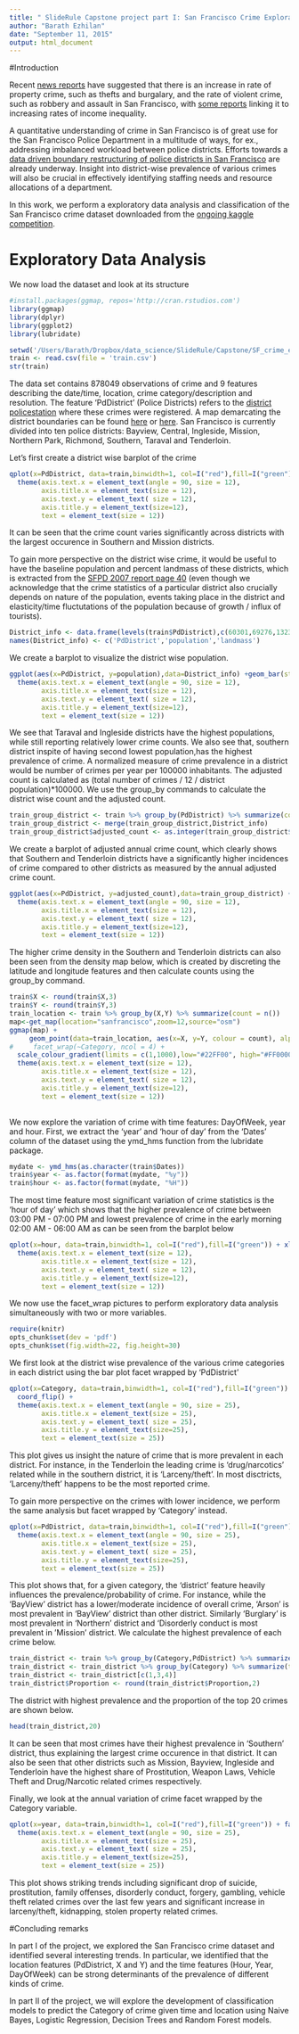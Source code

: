 ```yaml
---
title: " SlideRule Capstone project part I: San Francisco Crime Exploration"
author: "Barath Ezhilan"
date: "September 11, 2015"
output: html_document
---
```


#Introduction

Recent [news reports](http://www.latimes.com/local/crime/la-me-aa2-snapshot-sf-crime-20141120-story.html) have suggested that there is an increase in rate of property crime, such as thefts and burgalary, and the rate of violent crime, such as robbery and assault in San Francisco, with [some reports](http://www.nytimes.com/2015/08/17/technology/blending-tech-workers-and-locals-in-san-franciscos-troubled-mid-market.html) linking it to increasing rates of income inequality.

A quantitative understanding of crime in San Francisco is of great use for the San Francisco Police Department in a multitude of ways, for ex., addressing imbalanced workload between police districts. Efforts towards a [data driven boundary restructuring of police districts in San Francisco](http://www.publicsafetystrategies.com/reports/SFPDDistrnoltr.pdf) are already underway. Insight into district-wise prevalence of various crimes will also be crucial in effectively identifying staffing needs and resource allocations of a department.

In this work, we perform a exploratory data analysis and classification of the San Francisco crime dataset downloaded from the [ongoing kaggle competition](https://www.kaggle.com/c/sf-crime).

# Exploratory Data Analysis

We now load the dataset and look at its structure
```r
#install.packages(ggmap, repos='http://cran.rstudios.com')
library(ggmap)
library(dplyr)
library(ggplot2)
library(lubridate)
```
```r
setwd('/Users/Barath/Dropbox/data_science/SlideRule/Capstone/SF_crime_exploration/')
train <- read.csv(file = 'train.csv')
str(train)
```

The data set contains 878049 observations of crime and 9 features describing the date/time, location, crime category/description and resolution. The feature 'PdDistrict' (Police Districts) refers to the [district policestation](http://sf-police.org/index.aspx?page=796) where these crimes were registered. A map demarcating the district boundaries can be found [here](http://sf-police.org/Modules/ShowDocument.aspx?documentid=27484) or [here](http://scansf.com/sfpd_map.pdf). San Francisco is currently divided into ten police districts: Bayview, Central, Ingleside, Mission, Northern Park, Richmond, Southern, Taraval and Tenderloin. 

Let's first create a district wise barplot of the crime 
```r
qplot(x=PdDistrict, data=train,binwidth=1, col=I("red"),fill=I("green")) + xlab('District') +
  theme(axis.text.x = element_text(angle = 90, size = 12),
        axis.title.x = element_text(size = 12),
        axis.text.y = element_text( size = 12),
        axis.title.y = element_text(size=12),
        text = element_text(size = 12)) 
```

It can be seen that the crime count varies significantly across districts with the largest occurence in Southern and Mission districts.

To gain more perspective on the district wise crime, it would be useful to have the baseline population and percent landmass of these districts, which is extracted from the [SFPD 2007 report page 40](http://www.publicsafetystrategies.com/reports/SFPDDistrnoltr.pdf) (even though we acknowledge that the crime statistics of a particular district also crucially depends on nature of the population, events taking place in the district and elasticity/time fluctutations of the population because of growth / influx of tourists).

```r
District_info <- data.frame(levels(train$PdDistrict),c(60301,69276,132328,83235,82348,59572,93693,24157,147806,21669),c(17.5,4.1,15.4,6.4,6.1,6.7,12.7,6.5,23.9,0.5))
names(District_info) <- c('PdDistrict','population','landmass')
```

We create a barplot to visualize the district wise population. 

```r
ggplot(aes(x=PdDistrict, y=population),data=District_info) +geom_bar(stat='identity',col=I("red"),fill=I("green"))+ xlab('District') + ylab('population') +
  theme(axis.text.x = element_text(angle = 90, size = 12),
        axis.title.x = element_text(size = 12),
        axis.text.y = element_text( size = 12),
        axis.title.y = element_text(size=12),
        text = element_text(size = 12))  
```

We see that Taraval and Ingleside districts have the highest populations, while still reporting relatively lower crime counts. We also see that, southern district inspite of having second lowest population,has the highest prevalence of crime. A normalized measure of crime prevalence in a district would be number of crimes per year per 100000 inhabitants. The adjusted count is calculated as (total number of crimes / 12 / district population)*100000. We use the group_by commands to calculate the district wise count and the adjusted count.


```r
train_group_district <- train %>% group_by(PdDistrict) %>% summarize(count = n())
train_group_district <- merge(train_group_district,District_info)
train_group_district$adjusted_count <- as.integer(train_group_district$count*100000/12/train_group_district$population)
```

We create a barplot of adjusted annual crime count, which clearly shows that Southern and Tenderloin districts have a significantly higher incidences of crime compared to other districts as measured by the annual adjusted crime count. 

```r
ggplot(aes(x=PdDistrict, y=adjusted_count),data=train_group_district) +geom_bar(stat='identity',col=I("red"),fill=I("green"))+ xlab('District') + ylab('Adjusted annual crime count') +
  theme(axis.text.x = element_text(angle = 90, size = 12),
        axis.title.x = element_text(size = 12),
        axis.text.y = element_text( size = 12),
        axis.title.y = element_text(size=12),
        text = element_text(size = 12))  
```

The higher crime density in the Southern and Tenderloin districts can also been seen from the density map below, which is created by discreting the latitude and longitude features and then calculate counts using the group_by command.
```r
train$X <- round(train$X,3)
train$Y <- round(train$Y,3)
train_location <- train %>% group_by(X,Y) %>% summarize(count = n())
map<-get_map(location="sanfrancisco",zoom=12,source="osm")
ggmap(map) +
     geom_point(data=train_location, aes(x=X, y=Y, colour = count), alpha=0.2) +
#     facet_wrap(~Category, ncol = 4) + 
  scale_colour_gradient(limits = c(1,1000),low="#22FF00", high="#FF0000",trans = "log",labels = c(1, 10, 100, 1000))+
  theme(axis.text.x = element_text(size = 12),
        axis.title.x = element_text(size = 12),
        axis.text.y = element_text( size = 12),
        axis.title.y = element_text(size=12),
        text = element_text(size = 12)) 
     
```

We now explore the variation of crime with time features: DayOfWeek, year and hour. First, we extract the 'year' and 'hour of day' from the 'Dates' column of the dataset using the ymd_hms function from the lubridate package.

```r
mydate <- ymd_hms(as.character(train$Dates))
train$year <- as.factor(format(mydate, "%y"))
train$hour <- as.factor(format(mydate, "%H"))
```
The most time feature most significant variation of crime statistics is the 'hour of day' which shows that the higher prevalence of crime between 03:00 PM - 07:00 PM and lowest prevalence of crime in the early morning 02:00 AM - 06:00 AM as can be seen from the barplot below
```r
qplot(x=hour, data=train,binwidth=1, col=I("red"),fill=I("green")) + xlab('Hour of Day') +
  theme(axis.text.x = element_text(size = 12),
        axis.title.x = element_text(size = 12),
        axis.text.y = element_text( size = 12),
        axis.title.y = element_text(size=12),
        text = element_text(size = 12)) 
```

We now use the facet_wrap pictures to perform exploratory data analysis simultaneously with two or more variables.

```r
require(knitr)
opts_chunk$set(dev = 'pdf')
opts_chunk$set(fig.width=22, fig.height=30)
```

We first look at the district wise prevalence of the various crime categories in each district using the bar plot facet wrapped by 'PdDistrict'

```r
qplot(x=Category, data=train,binwidth=1, col=I("red"),fill=I("green")) + facet_wrap(~PdDistrict, ncol = 5) + xlab('District') +
  coord_flip() +
  theme(axis.text.x = element_text(angle = 90, size = 25),
        axis.title.x = element_text(size = 25),
        axis.text.y = element_text( size = 25),
        axis.title.y = element_text(size=25),
        text = element_text(size = 25))
```
This plot gives us insight the nature of crime that is more prevalent in each district. For instance, in the Tenderloin the leading crime is 'drug/narcotics' related while in the southern district, it is 'Larceny/theft'. In most disctricts, 'Larceny/theft' happens to be the most reported crime.

To gain more perspective on the crimes with lower incidence, we perform the same analysis but facet wrapped by 'Category' instead.

```r
qplot(x=PdDistrict, data=train,binwidth=1, col=I("red"),fill=I("green")) + facet_wrap(~Category,scales="free_y", ncol = 4) + xlab('District') +
  theme(axis.text.x = element_text(angle = 90, size = 25),
        axis.title.x = element_text(size = 25),
        axis.text.y = element_text( size = 25),
        axis.title.y = element_text(size=25),
        text = element_text(size = 25)) 
```
This plot shows that, for a given category, the 'district' feature heavily influences the prevalence/probability of crime. For instance, while the 'BayView' district has a lower/moderate incidence of overall crime, 'Arson' is most prevalent in 'BayView' district than other district. Similarly 'Burglary' is most prevalent in 'Northern' district and 'Disorderly conduct is most prevalent in 'Mission' district. We calculate the highest prevalence of each crime below.

```r
train_district <- train %>% group_by(Category,PdDistrict) %>% summarize(count = n()) %>% mutate(prop = count/sum(count))
train_district <- train_district %>% group_by(Category) %>% summarize(totalcount = sum(count),District  = PdDistrict[which.max(prop)], Proportion = max(prop)) %>% arrange(desc(totalcount))
train_district <- train_district[c(1,3,4)]
train_district$Proportion <- round(train_district$Proportion,2)
```
The district with highest prevalence and the proportion of the top 20 crimes are shown below.
```r
head(train_district,20)
```
It can be seen that most crimes have their highest prevalence in 'Southern' district, thus explaining the largest crime occurence in that district. It can also be seen that other districts such as Mission, Bayview, Ingleside and Tenderloin have the highest share of Prostitution, Weapon Laws, Vehicle Theft and Drug/Narcotic related crimes respectively.

Finally, we look at the annual variation of crime facet wrapped by the Category variable.

```r
qplot(x=year, data=train,binwidth=1, col=I("red"),fill=I("green")) + facet_wrap(~Category,scales="free_y", ncol = 4)+ xlab('Year [2003 - 2015]') +
  theme(axis.text.x = element_text(angle = 90, size = 25),
        axis.title.x = element_text(size = 25),
        axis.text.y = element_text( size = 25),
        axis.title.y = element_text(size=25),
        text = element_text(size = 25)) 
```

This plot shows striking trends including significant drop of suicide, prostitution, family offenses, disorderly conduct, forgery, gambling, vehicle theft related crimes over the last few years and significant increase in larceny/theft, kidnapping, stolen property related crimes.

#Concluding remarks

In part I of the project, we explored the San Francisco crime dataset and identified several interesting trends. In particular, we identified that the location features (PdDistrict, X and Y) and the time features (Hour, Year, DayOfWeek) can be strong determinants of the prevalence of different kinds of crime. 

In part II of the project, we will explore the development of classification models to predict the Category of crime given time and location using Naive Bayes, Logistic Regression, Decision Trees and Random Forest models.




